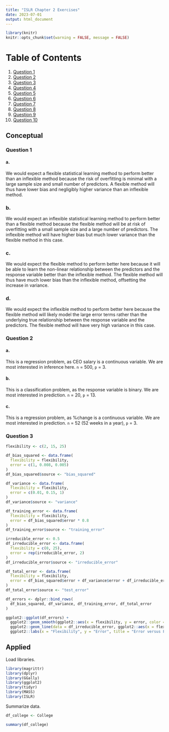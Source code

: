 ```yaml
---
title: "ISLR Chapter 2 Exercises"
date: 2023-07-01
output: html_document
---
```


```r
library(knitr)
knitr::opts_chunk$set(warning = FALSE, message = FALSE)
```

# Table of Contents
1. [Question 1](#Question-1)
2. [Question 2](#Question-2)
3. [Question 3](#Question-3)
4. [Question 4](#Question-4)
5. [Question 5](#Question-5)
6. [Question 6](#Question-6)
7. [Question 7](#Question-7)
8. [Question 8](#Question-8)
9. [Question 9](#Question-9)
10. [Question 10](#Question-10)


## Conceptual

### Question 1

#### a.
We would expect a flexible statistical learning method to perform better than
an inflexible method because the risk of overfitting is minimal with a large sample
size and small number of predictors. A flexible method will thus have lower bias
and negligibly higher variance than an inflexible method.

### b.
We would expect an inflexible statistical learning method to perform better than a
flexible method because the flexible method will be at risk of overfitting with a small sample size
and a large number of predictors. The inflexible method will have higher bias but much lower variance
than the flexible method in this case.

### c.
We would expect the flexible method to perform better here because it will be able to
learn the non-linear relationship between the predictors and the response variable better than the inflexible method.
The flexible method will thus have much lower bias than the inflexible method, offsetting the increase in variance.


### d.
We would expect the inflexible method to perform better here because the flexible method
will likely model the large error terms rather than the underlying true relationship between the response
variable and the predictors. The flexible method will have very high variance in this case.

### Question 2

#### a.
This is a regression problem, as CEO salary is a continuous variable. We are most
interested in inference here. `n` = 500, `p` = 3.

#### b.
This is a classification problem, as the response variable is binary. We are most interested in prediction.
`n` = 20, `p` = 13.

#### c.
This is a regression problem, as %change is a continuous variable. We are most interested in prediction.
`n` = 52 (52 weeks in a year), `p` = 3.

### Question 3

```r

flexibility <- c(2, 15, 25)

df_bias_squared <- data.frame(
  flexibility = flexibility,
  error = c(1, 0.008, 0.005)
)
df_bias_squared$source <- "bias_squared"

df_variance <- data.frame(
  flexibility = flexibility,
  error = c(0.01, 0.15, 1)
)
df_variance$source <- "variance"

df_training_error <- data.frame(
  flexibility = flexibility,
  error = df_bias_squared$error * 0.8
)
df_training_error$source <- "training_error"

irreducible_error <- 0.5
df_irreducible_error <- data.frame(
  flexibility = c(0, 25),
  error = rep(irreducible_error, 2)
)
df_irreducible_error$source <- "irreducible_error"

df_total_error <- data.frame(
  flexibility = flexibility,
  error = df_bias_squared$error + df_variance$error + df_irreducible_error$error[[1]]
)
df_total_error$source <- "test_error"

df_errors <- dplyr::bind_rows(
  df_bias_squared, df_variance, df_training_error, df_total_error
)

ggplot2::ggplot(df_errors) +
  ggplot2::geom_smooth(ggplot2::aes(x = flexibility, y = error, color = source)) +
  ggplot2::geom_line(data = df_irreducible_error, ggplot2::aes(x = flexibility, y = error, color = source)) +
  ggplot2::labs(x = "Flexibility", y = "Error", title = "Error versus Flexibility for different error sources")
```

## Applied

Load libraries.
```r
library(magrittr)
library(dplyr)
library(GGally)
library(ggplot2)
library(tidyr)
library(MASS)
library(ISLR)
```

Summarize data.
```r
df_college <- College

summary(df_college)

```
